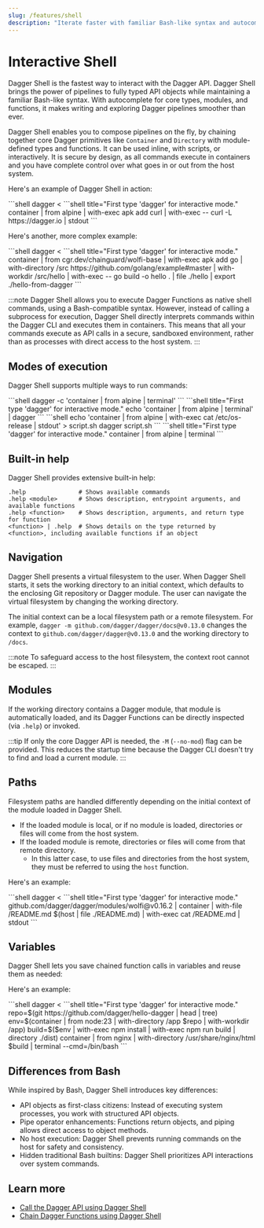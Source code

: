 ```yaml
---
slug: /features/shell
description: "Iterate faster with familiar Bash-like syntax and autocomplete"
---
```


# Interactive Shell

Dagger Shell is the fastest way to interact with the Dagger API. Dagger Shell brings the power of pipelines to fully typed API objects while maintaining a familiar Bash-like syntax. With autocomplete for core types, modules, and functions, it makes writing and exploring Dagger pipelines smoother than ever.

Dagger Shell enables you to compose pipelines on the fly, by chaining together core Dagger primitives like `Container` and `Directory` with module-defined types and functions. It can be used inline, with scripts, or interactively. It is secure by design, as all commands execute in containers and you have complete control over what goes in or out from the host system.

Here's an example of Dagger Shell in action:

<Tabs groupId="shell">
<TabItem value="System shell">
```shell
dagger <<EOF
container |
  from alpine |
  with-exec apk add curl |
  with-exec -- curl -L https://dagger.io |
  stdout
EOF
```
</TabItem>
<TabItem value="Dagger Shell">
```shell title="First type 'dagger' for interactive mode."
container | from alpine | with-exec apk add curl | with-exec -- curl -L https://dagger.io | stdout
```
</TabItem>
</Tabs>

<VideoPlayer src="/img/current_docs/features/shell-curl.webm" alt="Dagger Shell" />

Here's another, more complex example:

<Tabs groupId="shell">
<TabItem value="System shell">
```shell
dagger <<EOF
container |
  from cgr.dev/chainguard/wolfi-base |
  with-exec apk add go |
  with-directory /src https://github.com/golang/example#master |
  with-workdir /src/hello |
  with-exec -- go build -o hello . |
  file ./hello |
  export ./hello-from-dagger
EOF
```
</TabItem>
<TabItem value="Dagger Shell">
```shell title="First type 'dagger' for interactive mode."
container |
  from cgr.dev/chainguard/wolfi-base |
  with-exec apk add go |
  with-directory /src https://github.com/golang/example#master |
  with-workdir /src/hello |
  with-exec -- go build -o hello . |
  file ./hello |
  export ./hello-from-dagger
```
</TabItem>
</Tabs>

<VideoPlayer src="/img/current_docs/features/shell-build.webm" alt="Shell build example" />

:::note
Dagger Shell allows you to execute Dagger Functions as native shell commands, using a Bash-compatible syntax. However, instead of calling a subprocess for execution, Dagger Shell directly interprets commands within the Dagger CLI and executes them in containers. This means that all your commands execute as API calls in a secure, sandboxed environment, rather than as processes with direct access to the host system.
:::

## Modes of execution

Dagger Shell supports multiple ways to run commands:

<Tabs groupId="shell">
<TabItem value="Inline execution">
```shell
dagger -c 'container | from alpine | terminal'
```
</TabItem>
<TabItem value="Standard input">
```shell title="First type 'dagger' for interactive mode."
echo 'container | from alpine | terminal' | dagger
```
</TabItem>
<TabItem value="Script">
```shell
echo 'container | from alpine | with-exec cat /etc/os-release | stdout' > script.sh
dagger script.sh
```
</TabItem>
<TabItem value="Interactive REPL">
```shell title="First type 'dagger' for interactive mode."
container | from alpine | terminal
```
</TabItem>
</Tabs>

## Built-in help

Dagger Shell provides extensive built-in help:

```shell
.help               # Shows available commands
.help <module>      # Shows description, entrypoint arguments, and available functions
.help <function>    # Shows description, arguments, and return type for function
<function> | .help  # Shows details on the type returned by <function>, including available functions if an object
```

<VideoPlayer src="/img/current_docs/features/shell-help.webm" alt="Dagger Shell help" />

## Navigation

Dagger Shell presents a virtual filesystem to the user. When Dagger Shell starts, it sets the working directory to an initial context, which defaults to the enclosing Git repository or Dagger module. The user can navigate the virtual filesystem by changing the working directory.

The initial context can be a local filesystem path or a remote filesystem. For example, `dagger -m github.com/dagger/dagger/docs@v0.13.0` changes the context to `github.com/dagger/dagger@v0.13.0` and the working directory to `/docs`.

:::note
To safeguard access to the host filesystem, the context root cannot be escaped.
:::

## Modules

If the working directory contains a Dagger module, that module is automatically loaded, and its Dagger Functions can be directly inspected (via `.help`) or invoked.

<VideoPlayer src="/img/current_docs/features/shell-module.webm" alt="Dagger Shell module loading" />

:::tip
If only the core Dagger API is needed, the `-M` (`--no-mod`) flag can be provided. This reduces the startup time because the Dagger CLI doesn't try to find and load a current module.
:::

## Paths

Filesystem paths are handled differently depending on the initial context of the module loaded in Dagger Shell.

- If the loaded module is local, or if no module is loaded, directories or files will come from the host system.
- If the loaded module is remote, directories or files will come from that remote directory.
  - In this latter case, to use files and directories from the host system, they must be referred to using the `host` function.

Here's an example:

<Tabs groupId="shell">
<TabItem value="System shell">
```shell
dagger <<EOF
github.com/dagger/dagger/modules/wolfi@v0.16.2 |
  container |
  with-file /README.md $(host | file ./README.md) |
  with-exec cat /README.md |
  stdout
EOF
```
</TabItem>
<TabItem value="Dagger Shell">
```shell title="First type 'dagger' for interactive mode."
github.com/dagger/dagger/modules/wolfi@v0.16.2 |
  container |
  with-file /README.md $(host | file ./README.md) |
  with-exec cat /README.md |
  stdout
```
</TabItem>
</Tabs>

<VideoPlayer src="/img/current_docs/features/shell-host-path.webm" alt="Dagger Shell host path" />

## Variables

Dagger Shell lets you save chained function calls in variables and reuse them as needed:

Here's an example:

<Tabs groupId="shell">
<TabItem value="System shell">
```shell
dagger <<EOF
repo=\$(git https://github.com/dagger/hello-dagger | head | tree)
env=\$(container | from node:23 | with-directory /app \$repo | with-workdir /app)
build=\$(\$env | with-exec npm install | with-exec npm run build | directory ./dist)
container | from nginx | with-directory /usr/share/nginx/html \$build | terminal --cmd=/bin/bash
EOF
```
</TabItem>
<TabItem value="Dagger Shell">
```shell title="First type 'dagger' for interactive mode."
repo=$(git https://github.com/dagger/hello-dagger | head | tree)
env=$(container | from node:23 | with-directory /app $repo | with-workdir /app)
build=$($env | with-exec npm install | with-exec npm run build | directory ./dist)
container | from nginx | with-directory /usr/share/nginx/html $build | terminal --cmd=/bin/bash
```
</TabItem>
</Tabs>

<VideoPlayer src="/img/current_docs/features/shell-variables.webm" alt="Dagger Shell variables" />

## Differences from Bash

While inspired by Bash, Dagger Shell introduces key differences:

- API objects as first-class citizens: Instead of executing system processes, you work with structured API objects.
- Pipe operator enhancements: Functions return objects, and piping allows direct access to object methods.
- No host execution: Dagger Shell prevents running commands on the host for safety and consistency.
- Hidden traditional Bash builtins: Dagger Shell prioritizes API interactions over system commands.

## Learn more

- [Call the Dagger API using Dagger Shell](../api/clients-cli.mdx)
- [Chain Dagger Functions using Dagger Shell](../api/chaining.mdx)
